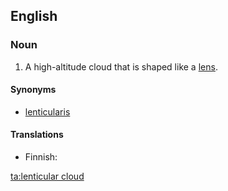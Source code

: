 ==English==

===Noun===
{{wikipedia}}
{{en-noun|head=[[lenticular]] [[cloud]]}}

# {{context|meteorology}} A high-altitude cloud that is shaped like a [[lens]].

====Synonyms====
*[[lenticularis]]

====Translations====
{{trans-top|type of cloud}}
*Finnish: {{t-|fi|mantelipilvi}}
{{trans-mid}}
{{trans-bottom}}

[[ta:lenticular cloud]]